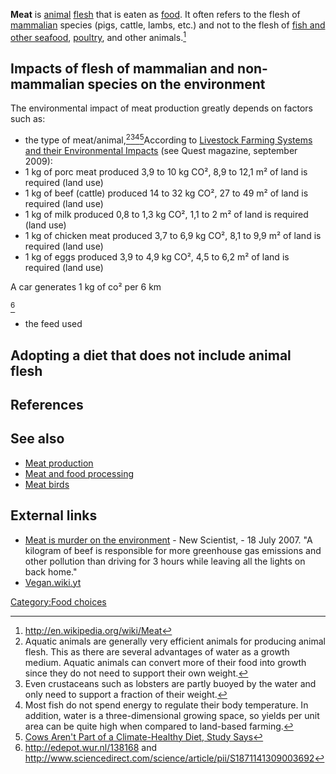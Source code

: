 '''Meat''' is [[animal]] [[flesh]] that is eaten as [[food]]. It often refers to the flesh of [[mammal]]ian species (pigs, cattle, lambs, etc.) and not to the flesh of [[Seafood|fish and other seafood]], [[poultry]], and other animals.<ref>http://en.wikipedia.org/wiki/Meat</ref>

==Impacts of flesh of mammalian and non-mammalian species on the environment==
The environmental impact of meat production greatly depends on factors such as:
* the type of meat/animal,<ref>Aquatic animals are generally very efficient animals for producing animal flesh. This as there are several advantages of water as a growth medium. Aquatic animals can convert more of their food into growth since they do not need to support their own weight.</ref><ref>Even crustaceans such as lobsters are partly buoyed by the water and only need to support a fraction of their weight.</ref><ref>Most fish do not spend energy to regulate their body temperature. In addition, water is a three-dimensional growing space, so yields per unit area can be quite high when compared to land-based farming.</ref><ref>[http://www.worldchanging.com/archives/008096.html Cows Aren't Part of a Climate-Healthy Diet, Study Says]</ref><ref>According to [http://www.sciencedirect.com/science/journal/03016226/96/1 Livestock Farming Systems and their Environmental Impacts] (see Quest magazine, september 2009):
* 1 kg of porc meat produced  3,9 to 10 kg CO², 8,9 to 12,1 m² of land is required (land use)
* 1 kg of beef (cattle) produced 14 to 32 kg CO², 27 to 49 m² of land is required (land use)
* 1 kg of milk produced 0,8 to 1,3 kg CO², 1,1 to 2 m² of land is required (land use)
* 1 kg of chicken meat produced 3,7 to 6,9 kg CO², 8,1 to 9,9 m² of land is required (land use)
* 1 kg of eggs produced 3,9 to 4,9 kg CO², 4,5 to 6,2 m² of land is required (land use)

A car generates 1 kg of co² per 6 km</ref><ref>http://edepot.wur.nl/138168 and http://www.sciencedirect.com/science/article/pii/S1871141309003692</ref>
* the feed used 

==Adopting a diet that does not include animal flesh==
{{Main|Ecologic diet}}

==References==
{{reflist}}

==See also==
* [[Meat production]]
* [[Meat and food processing]]
* [[Meat birds]]

==External links==
* [http://environment.newscientist.com/article/mg19526134.500?DCMP=NLC-nletter&nsref=mg19526134.500 Meat is murder on the environment] - New Scientist, - 18 July 2007. "A kilogram of beef is responsible for more greenhouse gas emissions and other pollution than driving for 3 hours while leaving all the lights on back home."
* [http://vegan.wiki.yt/ Vegan.wiki.yt]

{{stub}}

[[Category:Food choices]]